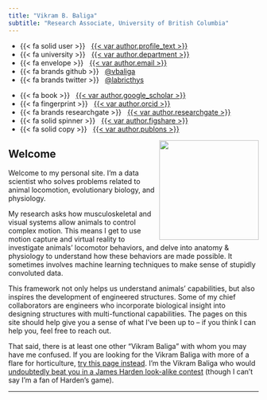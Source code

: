 ```yaml
---
title: "Vikram B. Baliga"
subtitle: "Research Associate, University of British Columbia"
---
```


::: {.grid .course-details .course-details-smaller}
::: g-col-5
-   {{< fa solid user >}}   [{{< var author.profile_text >}}](%7B%7B%3C%20var%20author.department_profile_url%20%3E%7D%7D)
-   {{< fa university >}}   [{{< var author.department >}}](%7B%7B%3C%20var%20author.department_url%20%3E%7D%7D)
-   {{< fa envelope >}}   <a href="mailto:{{< var author.email >}}">{{< var author.email >}}</a>
-   {{< fa brands github >}}   [\@vbaliga](%7B%7B%3C%20var%20author.github_url%20%3E%7D%7D)
-   {{< fa brands twitter >}}   [\@labricthys](https://www.twitter.com/%7B%7B%3C%20var%20author.twitter%20%3E%7D%7D)
:::

::: g-col-5
-   {{< fa book >}}   [{{< var author.google_scholar >}}](%7B%7B%3C%20var%20author.google_scholar_url%20%3E%7D%7D)
-   {{< fa fingerprint >}}   [{{< var author.orcid >}}](%7B%7B%3C%20var%20author.orcid_url%20%3E%7D%7D)
-   {{< fa brands researchgate >}}   [{{< var author.researchgate >}}](%7B%7B%3C%20var%20author.researchgate_url%20%3E%7D%7D)
-   {{< fa solid spinner >}}   [{{< var author.figshare >}}](%7B%7B%3C%20var%20author.figshare_url%20%3E%7D%7D)
-   {{< fa solid copy >}}   [{{< var author.publons >}}](%7B%7B%3C%20var%20author.publons_url%20%3E%7D%7D)
:::
:::

![](images/vikram_baliga.jpg){fig-alt="Vikram B. Baliga" style="float:right;" width="200"}

## Welcome

Welcome to my personal site. I'm a data scientist who solves problems related to animal locomotion, evolutionary biology, and physiology.

My research asks how musculoskeletal and visual systems allow animals to control complex motion. This means I get to use motion capture and virtual reality to investigate animals' locomotor behaviors, and delve into anatomy & physiology to understand how these behaviors are made possible. It sometimes involves machine learning techniques to make sense of stupidly convoluted data.

This framework not only helps us understand animals' capabilities, but also inspires the development of engineered structures. Some of my chief collaborators are engineers who incorporate biological insight into designing structures with multi-functional capabilities. The pages on this site should help give you a sense of what I've been up to -- if you think I can help you, feel free to reach out.

That said, there is at least one other "Vikram Baliga" with whom you may have me confused. If you are looking for the Vikram Baliga with more of a flare for horticulture, [try this page instead](https://www.podchaser.com/creators/vikram-baliga-107a4YrAy8). I'm the Vikram Baliga who would [undoubtedly beat you in a James Harden look-alike contest](/images/James-Harden.jpg) (though I can't say I'm a fan of Harden's game).

------------------------------------------------------------------------
